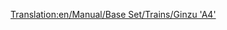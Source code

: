 [[Translation:en/Manual/Base Set/Trains/Ginzu 'A4']]
{{en/Manual/Base Set/Trains/Trains|Cost=£22,265 ($44,530)
|Speed=128 kph (80 mph)
|Weight=162 t
|Power=1,200 hp (895 kW)
|Annual=£2,296 ($4,592)
|Designed=1935
|Lifespan=20
|Capacity=N/A
|Description=
|Real-life=Renamed version of the British Gresley A4 locomotive, nicknamed the "Mallard". Holder of the fastest steam locomotive record. 

For more information, see http://www.winwaed.com/rail/LNER/locos/A/a4.shtml.
}}